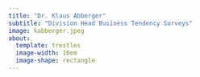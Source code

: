 ```yaml
---
title: "Dr. Klaus Abberger"
subtitle: "Division Head Business Tendency Surveys"
image: kabberger.jpeg
about:
  template: trestles
  image-width: 10em
  image-shape: rectangle
---
```


